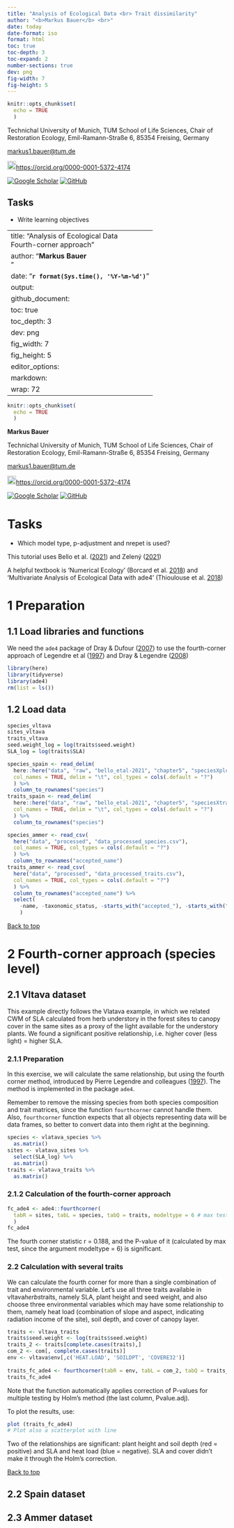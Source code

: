 ```yaml
---
title: "Analysis of Ecological Data <br> Trait dissimilarity"
author: "<b>Markus Bauer</b> <br>"
date: today
date-format: iso
format: html
toc: true
toc-depth: 3
toc-expand: 2
number-sections: true
dev: png
fig-width: 7
fig-height: 5
---
```


```r
knitr::opts_chunk$set(
  echo = TRUE
  )
```

Technichal University of Munich, TUM School of Life Sciences, Chair of
Restoration Ecology, Emil-Ramann-Straße 6, 85354 Freising, Germany

[markus1.bauer\@tum.de](mailto:markus1.bauer@tum.de)

<img src="https://info.orcid.org/wp-content/uploads/2019/11/orcid_16x16.png" alt="ORCID logo" width="20" height="20"/><https://orcid.org/0000-0001-5372-4174>

[![Google Scholar](https://img.shields.io/badge/Google%20Scholar-4285F4?style=for-the-badge&logo=google-scholar&logoColor=white)](https://scholar.google.de/citations?user=oHhmOkkAAAAJ&hl=de&oi=ao)
[![GitHub](https://img.shields.io/badge/github-%23121011.svg?style=for-the-badge&logo=github&logoColor=white)](https://github.com/markus1bauer)

::: {.content-hidden when-format="html"}

# Tasks

* Write learning objectives

:::

---
title: "Analysis of Ecological Data <br> Fourth-corner approach"
author: "<b>Markus Bauer</b> <br>"
date: "<b>`r format(Sys.time(), '%Y-%m-%d')`</b>"
output:
  github_document:
    toc: true
    toc_depth: 3
    dev: png
    fig_width: 7
    fig_height: 5
editor_options: 
  markdown: 
    wrap: 72
---

```r
knitr::opts_chunk$set(
  echo = TRUE
  )
```

**Markus Bauer**

Technichal University of Munich, TUM School of Life Sciences, Chair of
Restoration Ecology, Emil-Ramann-Straße 6, 85354 Freising, Germany

[markus1.bauer\@tum.de](mailto:markus1.bauer@tum.de)

<img src="https://info.orcid.org/wp-content/uploads/2019/11/orcid_16x16.png" alt="ORCID logo" width="20" height="20"/><https://orcid.org/0000-0001-5372-4174>

[![Google Scholar](https://img.shields.io/badge/Google%20Scholar-4285F4?style=for-the-badge&logo=google-scholar&logoColor=white)](https://scholar.google.de/citations?user=oHhmOkkAAAAJ&hl=de&oi=ao)
[![GitHub](https://img.shields.io/badge/github-%23121011.svg?style=for-the-badge&logo=github&logoColor=white)](https://github.com/markus1bauer)

# Tasks

* Which model type, p-adjustment and nrepet is used?

This tutorial uses Bello et al. ([2021](https://doi.org/10.1017/9781108628426)) and Zelený ([2021](https://www.davidzeleny.net/anadat-r/doku.php/en:cwm_fc_examples#example_3ecological_interpretation_of_the_unconstrained_axes_in_constrained_ordination_using_mean_ellenberg-like_indicator_values))

A helpful textbook is 'Numerical Ecology' (Borcard et al. [2018](https://doi.org/10.1007/978-3-319-71404-2)) and 'Multivariate Analysis of Ecological Data with ade4' (Thioulouse et al. [2018](https://doi.org/10.1007/978-1-4939-8850-1))

# 1 Preparation

## 1.1 Load libraries and functions

We need the `ade4` package of Dray & Dufour ([2007](https://doi.org/10.18637/jss.v022.i04)) to use the fourth-corner approach of Legendre et al ([1997](https://doi.org/10.1890/0012-9658(1997)078[0547:RBTHST]2.0.CO;2)) and Dray & Legendre ([2008](https://doi.org/10.1890/08-0349.1))

```r
library(here)
library(tidyverse)
library(ade4)
rm(list = ls())
```

## 1.2 Load data

```r
species_vltava
sites_vltava
traits_vltava
seed.weight_log = log(traits$seed.weight)
SLA_log = log(traits$SLA)

species_spain <- read_delim(
  here::here("data", "raw", "bello_etal-2021", "chapter5", "speciesXplotsNE.txt"),
  col_names = TRUE, delim = "\t", col_types = cols(.default = "?")
  ) %>%
  column_to_rownames("species")
traits_spain <- read_delim(
  here::here("data", "raw", "bello_etal-2021", "chapter5", "speciesXtraitsNE.txt"),
  col_names = TRUE, delim = "\t", col_types = cols(.default = "?")
  ) %>%
  column_to_rownames("species")

species_ammer <- read_csv(
  here("data", "processed", "data_processed_species.csv"),
  col_names = TRUE, col_types = cols(.default = "?")
  ) %>%
  column_to_rownames("accepted_name")
traits_ammer <- read_csv(
  here("data", "processed", "data_processed_traits.csv"),
  col_names = TRUE, col_types = cols(.default = "?")
  ) %>%
  column_to_rownames("accepted_name") %>%
  select(
    -name, -taxonomic_status, -starts_with("accepted_"), -starts_with("cv_"), -starts_with("n_")
    )
```

<a href="#top">Back to top</a>

# 2 Fourth-corner approach (species level)

## 2.1 Vltava dataset

This example directly follows the Vlatava example, in which we related CWM of SLA calculated from herb understory in the forest sites to canopy cover in the same sites as a proxy of the light available for the understory plants. We found a significant positive relationship, i.e. higher cover (less light) = higher SLA.

### 2.1.1 Preparation

In this exercise, we will calculate the same relationship, but using the fourth corner method, introduced by Pierre Legendre and colleagues ([1997](https://doi.org/10.1890/0012-9658(1997)078[0547:RBTHST]2.0.CO;2)). The method is implemented in the package `ade4`.

Remember to remove the missing species from both species composition and trait matrices, since the function `fourthcorner` cannot handle them. Also, `fourthcorner` function expects that all objects representing data will be data frames, so better to convert data into them right at the beginning.

```r
species <- vlatava_species %>%
  as.matrix()
sites <- vlatava_sites %>%
  select(SLA_log) %>%
  as.matrix()
traits <- vlatava_traits %>%
  as.matrix()
```


### 2.1.2 Calculation of the fourth-corner approach

```r
fc_ade4 <- ade4::fourthcorner(
  tabR = sites, tabL = species, tabQ = traits, modeltype = 6 # max test
  )
fc_ade4
```

The fourth corner statistic r = 0.188, and the P-value of it (calculated by max test, since the argument modeltype = 6) is significant.

### 2.2 Calculation with several traits

We can calculate the fourth corner for more than a single combination of trait and environmental variable. Let's use all three traits available in vltava$herbs$traits, namely SLA, plant height and seed weight, and also choose three environmental variables which may have some relationship to them, namely heat load (combination of slope and aspect, indicating radiation income of the site), soil depth, and cover of canopy layer. 

```r
traits <- vltava_traits
traits$seed.weight <- log(traits$seed.weight)
traits_2 <- traits[complete.cases(traits),]
com_2 <- com[, complete.cases(traits)]
env <- vltava$env[,c('HEAT.LOAD', 'SOILDPT', 'COVERE32')]
 
traits_fc_ade4 <- fourthcorner(tabR = env, tabL = com_2, tabQ = traits_2)
traits_fc_ade4
```

Note that the function automatically applies correction of P-values for multiple testing by Holm's method (the last column, Pvalue.adj).

To plot the results, use: 

```r
plot (traits_fc_ade4)
# Plot also a scatterplot with line
```

Two of the relationships are significant: plant height and soil depth (red = positive) and SLA and heat load (blue = negative). SLA and cover didn't make it through the Holm's correction. 

<a href="#top">Back to top</a>

## 2.2 Spain dataset



## 2.3 Ammer dataset

